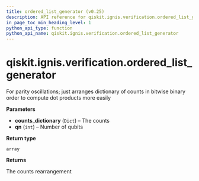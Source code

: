 ```yaml
---
title: ordered_list_generator (v0.25)
description: API reference for qiskit.ignis.verification.ordered_list_generator in qiskit v0.25
in_page_toc_min_heading_level: 1
python_api_type: function
python_api_name: qiskit.ignis.verification.ordered_list_generator
---
```


<span id="qiskit-ignis-verification-ordered-list-generator" />

# qiskit.ignis.verification.ordered\_list\_generator

<Function id="qiskit.ignis.verification.ordered_list_generator" isDedicatedPage={true} github="https://github.com/qiskit-community/qiskit-ignis/tree/stable/0.6/qiskit/ignis/verification/entanglement/analysis.py" signature="ordered_list_generator(counts_dictionary, qn)">
  For parity oscillations; just arranges dictionary of counts in bitwise binary order to compute dot products more easily

  **Parameters**

  *   **counts\_dictionary** (`Dict`) – The counts
  *   **qn** (`int`) – Number of qubits

  **Return type**

  `array`

  **Returns**

  The counts rearrangement
</Function>

